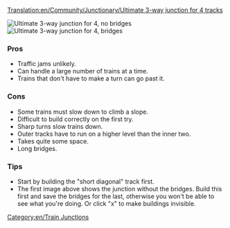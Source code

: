 [[Translation:en/Community/Junctionary/Ultimate 3-way junction for 4 tracks]]

{{en/Junctionsmenu}}

[[File:en/Ultimate 3way junction for4nobridges.png|frame|none|Ultimate 3-way junction for 4, no bridges]]
[[File:en/Ultimate 3way junction for4bridges.png|frame|none|Ultimate 3-way junction for 4, bridges]]

===Pros===
*Traffic jams unlikely.
*Can handle a large number of trains at a time.
*Trains that don't have to make a turn can go past it.

===Cons===
*Some trains must slow down to climb a slope.
*Difficult to build correctly on the first try.
*Sharp turns slow trains down.
*Outer tracks have to run on a higher level than the inner two.
*Takes quite some space.
*Long bridges.

===Tips===
*Start by building the "short diagonal" track first.
*The first image above shows the junction without the bridges. Build this first and save the bridges for the last, otherwise you won't be able to see what you're doing. Or click "x" to make buildings invisible.
[[Category:en/Train Junctions]]